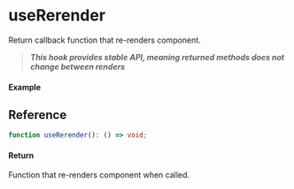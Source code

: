 
<Meta title="Lifecycle/useRerender" component={Example} />

# useRerender

Return callback function that re-renders component.

> **_This hook provides stable API, meaning returned methods does not change between renders_**

#### Example

<Canvas>
  <Story story={Example} inline />
</Canvas>

## Reference

```ts
function useRerender(): () => void;
```

#### Return

Function that re-renders component when called.
